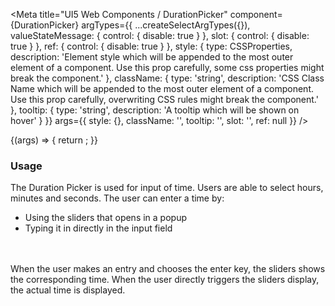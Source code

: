 

<Meta
  title="UI5 Web Components / DurationPicker"
  component={DurationPicker}
  argTypes={{
    ...createSelectArgTypes({}),
    valueStateMessage: { control: { disable: true } },
    slot: { control: { disable: true } },
    ref: { control: { disable: true } },
    style: {
      type: CSSProperties,
      description:
        'Element style which will be appended to the most outer element of a component. Use this prop carefully, some css properties might break the component.'
    },
    className: {
      type: 'string',
      description:
        'CSS Class Name which will be appended to the most outer element of a component. Use this prop carefully, overwriting CSS rules might break the component.'
    },
    tooltip: { type: 'string', description: 'A tooltip which will be shown on hover' }
  }}
  args={{
    style: {},
    className: '',
    tooltip: '',
    slot: '',
    ref: null
  }}
/>

<DocsHeader />

<Canvas>
  <Story name="Default">
    {(args) => {
      return <DurationPicker {...args} />;
    }}
  </Story>
</Canvas>

<ArgsTable story="." />
<div style={{fontFamily:'var(--sapFontFamily)', fontSize:'var(--sapFontSize)', color:'var(--sapTextColor)'}}>
<h3>Usage</h3>
The Duration Picker is used for input of time. Users are able to select hours, minutes and seconds. The user can enter a
time by:
<ul>
  <li>Using the sliders that opens in a popup</li>
  <li>Typing it in directly in the input field</li>
</ul>
<br /><br />
When the user makes an entry and chooses the enter key, the sliders shows the corresponding time. When the user directly
triggers the sliders display, the actual time is displayed.
</div>
